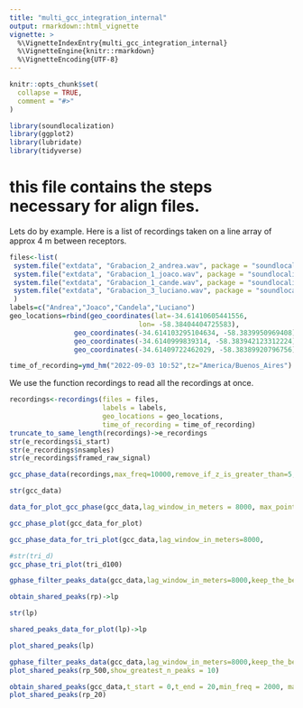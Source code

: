 ```yaml
---
title: "multi_gcc_integration_internal"
output: rmarkdown::html_vignette
vignette: >
  %\VignetteIndexEntry{multi_gcc_integration_internal}
  %\VignetteEngine{knitr::rmarkdown}
  %\VignetteEncoding{UTF-8}
---
```


```r
knitr::opts_chunk$set(
  collapse = TRUE,
  comment = "#>"
)
```

```r
library(soundlocalization)
library(ggplot2)
library(lubridate)
library(tidyverse)

```

# this file contains the steps necessary for align files. 


Lets do by example. 
Here is a list of recordings taken on a line array of approx 4 m between receptors. 


```r
files<-list(
 system.file("extdata", "Grabacion_2_andrea.wav", package = "soundlocalization"),
 system.file("extdata", "Grabacion_1_joaco.wav", package = "soundlocalization"),
 system.file("extdata", "Grabacion_1_cande.wav", package = "soundlocalization"),
 system.file("extdata", "Grabacion_3_luciano.wav", package = "soundlocalization")
 )
labels=c("Andrea","Joaco","Candela","Luciano")
geo_locations=rbind(geo_coordinates(lat=-34.61410605441556,
                                lon= -58.38404404725583),
                geo_coordinates(-34.614103295104634, -58.3839950969408),
                geo_coordinates(-34.6140999839314, -58.383942123312224),
                geo_coordinates(-34.61409722462029, -58.38389920796756))

time_of_recording=ymd_hm("2022-09-03 10:52",tz="America/Buenos_Aires")
```


We use the function recordings to read all the recordings at once.

```r
recordings<-recordings(files = files,
                       labels = labels,
                       geo_locations = geo_locations, 
                       time_of_recording = time_of_recording)
truncate_to_same_length(recordings)->e_recordings
str(e_recordings$i_start)
str(e_recordings$nsamples)
str(e_recordings$framed_raw_signal)

```


```r
gcc_phase_data(recordings,max_freq=10000,remove_if_z_is_greater_than=5,freq_filter = F)->gcc_data


```

```r
str(gcc_data)
```

```r

data_for_plot_gcc_phase(gcc_data,lag_window_in_meters = 8000, max_points =1000)->gcc_data_for_plot

```
```r
gcc_phase_plot(gcc_data_for_plot)
```



```r
gcc_phase_data_for_tri_plot(gcc_data,lag_window_in_meters=8000,        max_points=100,keep_the_best_n =200,keep_if_z_is_greater_than = 100)->tri_d100
```


```r
#str(tri_d)
gcc_phase_tri_plot(tri_d100)
```



```r
gphase_filter_peaks_data(gcc_data,lag_window_in_meters=8000,keep_the_best_n =200,keep_if_z_is_greater_than = 100)->rp
```


```r
obtain_shared_peaks(rp)->lp
```


```r
str(lp)
```

```r
shared_peaks_data_for_plot(lp)->lp

```

```r
plot_shared_peaks(lp)
```
```r
gphase_filter_peaks_data(gcc_data,lag_window_in_meters=8000,keep_the_best_n =200,keep_if_z_is_greater_than = 50)->rp_500
plot_shared_peaks(rp_500,show_greatest_n_peaks = 10)


```

```r
obtain_shared_peaks(gcc_data,t_start = 0,t_end = 20,min_freq = 2000, max_freq = 10000,lag_window_in_meters=8000,keep_the_best_n =100,keep_if_z_is_greater_than = 5)->rp_20
plot_shared_peaks(rp_20)
```

